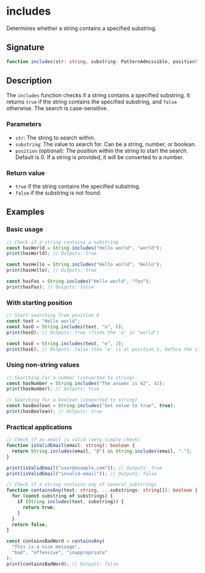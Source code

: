 # includes

Determines whether a string contains a specified substring.

## Signature

```ts
function includes(str: string, substring: PatternAdmissible, position?: NumericAdmissible): boolean
```

## Description

The `includes` function checks if a string contains a specified substring. It returns `true` if the string contains the specified substring, and `false` otherwise. The search is case-sensitive.

### Parameters
- `str`: The string to search within.
- `substring`: The value to search for. Can be a string, number, or boolean.
- `position` (optional): The position within the string to start the search. Default is 0. If a string is provided, it will be converted to a number.

### Return value
- `true` if the string contains the specified substring.
- `false` if the substring is not found.

## Examples

### Basic usage

```ts
// Check if a string contains a substring
const hasWorld = String.includes("Hello world", "world");
print(hasWorld); // Outputs: true

const hasHello = String.includes("Hello world", "Hello");
print(hasHello); // Outputs: true

const hasFoo = String.includes("Hello world", "foo");
print(hasFoo); // Outputs: false
```

### With starting position

```ts
// Start searching from position 6
const text = "Hello world";
const hasO = String.includes(text, "o", 6);
print(hasO); // Outputs: true (finds the 'o' in "world")

const hasE = String.includes(text, "e", 2);
print(hasE); // Outputs: false (the 'e' is at position 1, before the starting position)
```

### Using non-string values

```ts
// Searching for a number (converted to string)
const hasNumber = String.includes("The answer is 42", 42);
print(hasNumber); // Outputs: true

// Searching for a boolean (converted to string)
const hasBoolean = String.includes("Set value to true", true);
print(hasBoolean); // Outputs: true
```

### Practical applications

```ts
// Check if an email is valid (very simple check)
function isValidEmail(email: string): boolean {
  return String.includes(email, "@") && String.includes(email, ".");
}

print(isValidEmail("user@example.com")); // Outputs: true
print(isValidEmail("invalid-email")); // Outputs: false

// Check if a string contains any of several substrings
function containsAny(text: string, ...substrings: string[]): boolean {
  for (const substring of substrings) {
    if (String.includes(text, substring)) {
      return true;
    }
  }
  return false;
}

const containsBadWord = containsAny(
  "This is a nice message",
  "bad", "offensive", "inappropriate"
);
print(containsBadWord); // Outputs: false
```